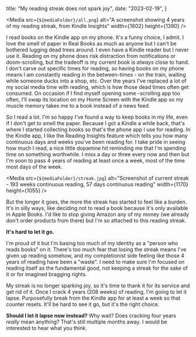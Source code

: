 
  title: "My reading streak does not spark joy",
  date: "2023-02-19",
}


<Media
  src={`${mediaFolder}/all.png`}
  alt="A screenshot showing 4 years of my reading streak, from Kindle Insights"
  width={1602}
  height={1390}
/>

I read books on the Kindle app on my phone. It's a funny choice, I admit. I love the smell of paper in Real Books as much as anyone but I can't be bothered lugging dead trees around. I even have a Kindle reader but I never use it. Reading on my phone does risk distraction from notifications or doom-scrolling, but the tradeoff is my current book is _always_ close to hand. I don't carve out specific times for reading, so having books on my phone means I am constantly reading in the between-times - on the train, waiting while someone ducks into a shop, etc. Over the years I've replaced a lot of my social media time with reading, which is how those dead times often get consumed. On occasion if I find myself opening some -scrolling app too often, I'll swap its location on my Home Screen with the Kindle app so my muscle memory takes me to a book instead of a news feed.

So I read a lot. I'm so happy I've found a way to keep books in my life, even if I don't get to smell the paper. Because I got a Kindle a while back, that's where I started collecting books so that's the phone app I use for reading. In the Kindle app, I like the Reading Insights feature which tells you how many continuous days and weeks you've been reading for. I take pride in seeing how much I read, a nice little dopamine hit reminding me that I'm spending time on something worthwhile. I miss a day or three every now and then but I'm soon to pass 4 years of reading at least once a week, most of the time most days of the week. 

<Media
  src={`${mediaFolder}/streak.jpg`}
  alt="Screenshot of current streak - 193 weeks continuous reading, 57 days continuous reading"
  width={1170}
  height={1055}
/>

But the longer it goes, the more the streak has started to feel like a burden. It's in silly ways, like deciding not to read a book because it's only available in Apple Books. I'd like to stop giving Amazon any of my money (we already don't order products from there) but I'm so attached to this reading streak.

**It's hard to let it go.**

I'm proud of it but I'm basing too much of my identity as a "person who reads books" on it. There's too much fear that losing the streak means I've given up reading somehow, and my completionist side feeling like those 4 years of reading have been a "waste". I need to make sure I'm focused on reading itself as the fundamental good, not keeping a streak for the sake of it or for imagined bragging rights. 

My streak is no longer sparking joy, so it's time to thank it for its service and get rid of it. Once I crack 4 years (208 weeks) of reading, I'm going to let it lapse. Purposefully break from the Kindle app for at least a week so that counter resets. It'll be hard to see it go, but it's the right choice. 

**Should I let it lapse now instead?** Why wait? Does cracking four years _really_ mean anything? That's still multiple months away. I would be interested to hear what you think.
